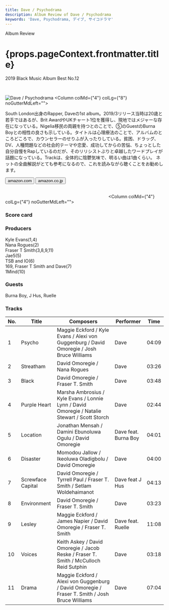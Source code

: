 ```yaml
---
title: Dave / Psychodrama
description: Album Review of Dave / Psychodrama
keywords: 'Dave, Psychodrama, デイブ, サイコドラマ'
---
```




<p className="largeP">Album Review</p>
<h1 className="h1--no--margin">{props.pageContext.frontmatter.title}</h1>
<p className="largeP"><Link to="/best50/2019/">2019 Black Music Album Best No.12</Link></p>

<br/>
<Row  className="image-card-group">
	<Column colMd={"3"} colLg={"4"} noGutterMdLeft="">
       <ImageCard>

![Dave / Psychodrama](../../images/cd/dave1L.jpg) 
</ImageCard>
	</Column>
	<Column colMd={"4"} colLg={"8"} noGutterMdLeft="">
	<p>South London出身のRapper, Daveの1st album。2019/3リリース当時は20歳と若手ではあるが、Brit AwardやUKチャート1位を獲得し、現地ではメジャーな存在になっている。Nigelia移民の両親を持つとのことで、⑤のGuestのBurna Boyとの相性の良さも示している。タイトルは心理療法のことで、アルバムのところどころで、カウンセラーのせりふが入ったりしている。貧困、ドラッグ、DV、人種問題などの社会的テーマや恋愛、成功してからの苦悩、ちょっとした自分自慢をRapしているのだが、そのリリシストぶりと卓越したワードプレイが話題になっている。Trackは、全体的に陰鬱気味で、明るい曲は1曲くらい。
	<Link href="https://note.com/nakam_24/n/neddb0587c970">ネットの全曲解説</Link>がとても参考になるので、これを読みながら聴くことをお勧めします。</p>
	<div>
	  <Button href="https://amzn.to/2WQpAvK" kind="primary" size="small" renderIcon={ArrowUpRight24}>
      amazon.com
    </Button>
    <Button href="https://amzn.to/32WsKBI" kind="secondary" size="small" renderIcon={ArrowUpRight24}>
      amazon.co.jp
    </Button>
	</div>
	<a href="https://geo.music.apple.com/jp/album/psychodrama/1453193860?mt=1&app=music&ls=1&at=11lcug" style="display:inline-block;overflow:hidden;background:url(https://linkmaker.itunes.apple.com/ja-jp/lockup.svg?releaseDate=2019-03-08&kind=album&bubble=apple_music&style=mono-black) no-repeat;width:180px;height:45px;"></a>
	<a href="https://geo.music.apple.com/jp/album/psychodrama/1453193860?app=itunes&at=11lcug" style="display:inline-block;overflow:hidden;background:url(https://linkmaker.itunes.apple.com/ja-jp/badge-lrg.svg?releaseDate=2019-03-08T00:00:00Z&kind=album&bubble=itunes_music) no-repeat;width:140px;height:45px;"></a>
</Column>
</Row>
<Row >
	<Column colMd={"4"} colLg={"4"} noGutterMdLeft="">
<div>
    <h3>Score card</h3>
	<SliderJS1 value="2" />
    <SliderJS2 value="1" />
	<SliderJS3 value="2" />
    <SliderJS4 value="8" />
</div>
</Column>
<Column colMd={"8"} colLg={"8"} noGutterMdLeft="">
<div>
<h3>Producers</h3>
<p>
Kyle Evans(1,4)
<br/>Nana Rogues(2)
<br/>Fraser T Smith(3,8,9,11)
<br/>Jae5(5)
<br/>TSB and IO(6)
<br/>169, Fraser T Smith and Dave(7)
<br/>1Mind(10)
</p>
<h3>Guests</h3>
<p>
Burna Boy, J Hus, Ruelle
</p>
</div>
</Column>
</Row>

<h3>Tracks</h3>

| No. |	 Title            |	 Composers                                                                                     |	 Performer        |	 Time |
| --- |	----------------- | ---------------------------------------------------------------------------------------------- | -------------------- | ----- |
| 1	  |	Psycho            | Maggie Eckford / Kyle Evans / Alexi von Guggenburg / David Omoregie / Josh Bruce Williams      | Dave                 |	04:09 |
| 2	  |	Streatham         | David Omoregie / Nana Rogues                                                                   | Dave                 |	03:26 |
| 3	  |	Black             | David Omoregie / Fraser T. Smith                                                               | Dave                 |	03:48 |
| 4	  |	Purple Heart      | Marsha Ambrosius / Kyle Evans / Lonnie Lynn / David Omoregie / Natalie Stewart / Scott Storch  | Dave                 |	02:44 |
| 5	  |	Location          | Jonathan Mensah / Damini Ebunoluwa Ogulu / David Omoregie                                      | Dave feat. Burna Boy |	04:01 |
| 6	  |	Disaster          | Momodou Jallow / Ikeoluwa Oladigbolu / David Omoregie                                          | Dave                 |	04:00 |
| 7	  |	Screwface Capital | David Omoregie / Tyrrell Paul / Fraser T. Smith / Setlam Woldehaimanot                         | Dave feat J Hus      |	04:13 |
| 8	  |	Environment       | David Omoregie / Fraser T. Smith                                                               | Dave                 |	03:23 |
| 9	  |	Lesley            | Maggie Eckford / James Napier / David Omoregie / Fraser T. Smith                               | Dave feat. Ruelle    |	11:08 |
| 10  |	Voices            | Keith Askey / David Omoregie / Jacob Reske / Fraser T. Smith / McCulloch Reid Sutphin          | Dave                 |	03:18 |
| 11  |	Drama             | Maggie Eckford / Alexi von Guggenburg / David Omoregie / Fraser T. Smith / Josh Bruce Williams | Dave                 |	07:04 |
